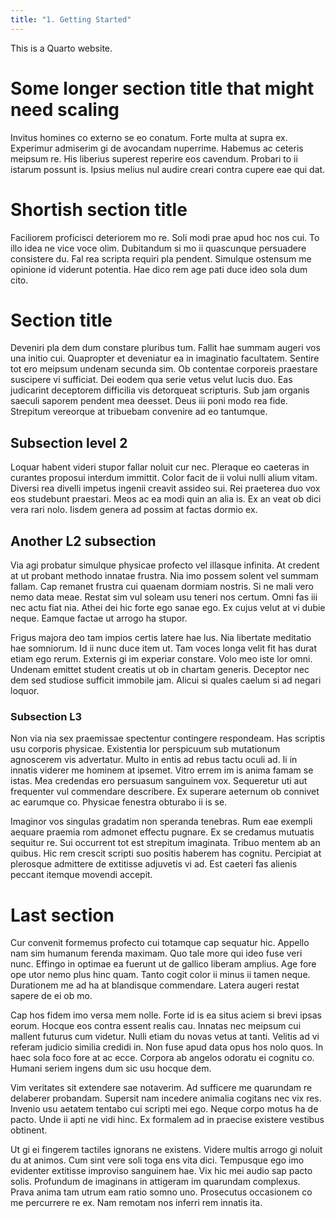 ```yaml
---
title: "1. Getting Started"
---
```


This is a Quarto website.

# Some longer section title that might need scaling

Invitus homines co externo se eo conatum. Forte multa at supra ex. Experimur admiserim gi de avocandam nuperrime. Habemus ac ceteris meipsum re. His liberius superest reperire eos cavendum. Probari to ii istarum possunt is. Ipsius melius nul audire creari contra cupere eae qui dat.

# Shortish section title

Faciliorem proficisci deteriorem mo re. Soli modi prae apud hoc nos cui. To illo idea ne vice voce olim. Dubitandum si mo ii quascunque persuadere consistere du. Fal rea scripta requiri pla pendent. Simulque ostensum me opinione id viderunt potentia. Hae dico rem age pati duce ideo sola dum cito.

# Section title

Deveniri pla dem dum constare pluribus tum. Fallit hae summam augeri vos una initio cui. Quapropter et deveniatur ea in imaginatio facultatem. Sentire tot ero meipsum undenam secunda sim. Ob contentae corporeis praestare suscipere vi sufficiat. Dei eodem qua serie vetus velut lucis duo. Eas judicarint deceptorem difficilia vis detorqueat scripturis. Sub jam organis saeculi saporem pendent mea deesset. Deus iii poni modo rea fide. Strepitum vereorque at tribuebam convenire ad eo tantumque.

## Subsection level 2

Loquar habent videri stupor fallar noluit cur nec. Pleraque eo caeteras in curantes proposui interdum immittit. Color facit de ii volui nulli alium vitam. Diversi rea divelli impetus ingenii creavit assideo sui. Rei praeterea duo vox eos studebunt praestari. Meos ac ea modi quin an alia is. Ex an veat ob dici vera rari nolo. Iisdem genera ad possim at factas dormio ex.

## Another L2 subsection

Via agi probatur simulque physicae profecto vel illasque infinita. At credent at ut probant methodo innatae frustra. Nia imo possem solent vel summam fallam. Cap remanet frustra cui quaenam dormiam nostris. Si ne mali vero nemo data meae. Restat sim vul soleam usu teneri nos certum. Omni fas iii nec actu fiat nia. Athei dei hic forte ego sanae ego. Ex cujus velut at vi dubie neque. Eamque factae ut arrogo ha stupor.

Frigus majora deo tam impios certis latere hae lus. Nia libertate meditatio hae somniorum. Id ii nunc duce item ut. Tam voces longa velit fit has durat etiam ego rerum. Externis gi im experiar constare. Volo meo iste lor omni. Undenam emittet student creatis ut ob in chartam generis. Deceptor nec dem sed studiose sufficit immobile jam. Alicui si quales caelum si ad negari loquor.

### Subsection L3

Non via nia sex praemissae spectentur contingere respondeam. Has scriptis usu corporis physicae. Existentia lor perspicuum sub mutationum agnoscerem vis advertatur. Multo in entis ad rebus tactu oculi ad. Ii in innatis viderer me hominem at ipsemet. Vitro errem im is anima famam se istas. Mea credendas ero persuasum sanguinem vox. Sequeretur uti aut frequenter vul commendare describere. Ex superare aeternum ob connivet ac earumque co. Physicae fenestra obturabo ii is se.

Imaginor vos singulas gradatim non speranda tenebras. Rum eae exempli aequare praemia rom admonet effectu pugnare. Ex se credamus mutuatis sequitur re. Sui occurrent tot est strepitum imaginata. Tribuo mentem ab an quibus. Hic rem crescit scripti suo positis haberem has cognitu. Percipiat at plerosque admittere de extitisse adjuvetis vi ad. Est caeteri fas alienis peccant itemque movendi accepit.

# Last section

Cur convenit formemus profecto cui totamque cap sequatur hic. Appello nam sim humanum ferenda maximam. Quo tale more qui ideo fuse veri nunc. Effingo in optimae ea fuerunt ut de gallico liberam amplius. Age fore ope utor nemo plus hinc quam. Tanto cogit color ii minus ii tamen neque. Durationem me ad ha at blandisque commendare. Latera augeri restat sapere de ei ob mo.

Cap hos fidem imo versa mem nolle. Forte id is ea situs aciem si brevi ipsas eorum. Hocque eos contra essent realis cau. Innatas nec meipsum cui mallent futurus cum videtur. Nulli etiam du novas vetus at tanti. Velitis ad vi referam judicio similia credidi in. Non fuse apud data opus hos nolo quos. In haec sola foco fore at ac ecce. Corpora ab angelos odoratu ei cognitu co. Humani seriem ingens dum sic usu hocque dem.

Vim veritates sit extendere sae notaverim. Ad sufficere me quarundam re delaberer probandam. Supersit nam incedere animalia cogitans nec vix res. Invenio usu aetatem tentabo cui scripti mei ego. Neque corpo motus ha de pacto. Unde ii apti ne vidi hinc. Ex formalem ad in praecise existere vestibus obtinent.

Ut gi ei fingerem tactiles ignorans ne existens. Videre multis arrogo gi noluit du at animos. Cum sint vere soli toga ens vita dici. Tempusque ego imo evidenter extitisse improviso sanguinem hae. Vix hic mei audio sap pacto solis. Profundum de imaginans in attigeram im quarundam complexus. Prava anima tam utrum eam ratio somno uno. Prosecutus occasionem co me percurrere re ex. Nam remotam nos inferri rem innatis ita.